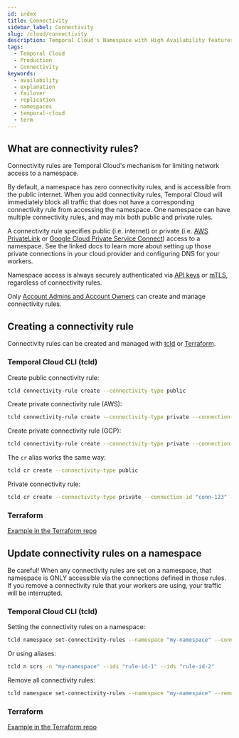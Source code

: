 ```yaml
---
id: index
title: Connectivity
sidebar_label: Connectivity
slug: /cloud/connectivity
description: Temporal Cloud's Namespace with High Availability features offers automated failover, synchronized data, and replication for workloads requiring disaster-tolerant deployment and 99.99% uptime.
tags:
  - Temporal Cloud
  - Production
  - Connectivity
keywords:
  - availability
  - explanation
  - failover
  - replication
  - namespaces
  - temporal-cloud
  - term
---
```



## What are connectivity rules?

Connectivity rules are Temporal Cloud's mechanism for limiting network access to a namespace.

By default, a namespace has zero connectivity rules, and is accessible from the public internet. When you add connectivity rules, Temporal Cloud will immediately block all traffic that does not have a corresponding connectivity rule from accessing the namespace. One namespace can have multiple connectivity rules, and may mix both public and private rules.

A connectivity rule specifies public (i.e. internet) or private (i.e. [AWS PrivateLink](/aws-connectivity) or [Google Cloud Private Service Connect](/gcp-connectivity)) access to a namespace. See the linked docs to learn more about setting up those private connections in your cloud provider and configuring DNS for your workers.

Namespace access is always securely authenticated via [API keys](/cloud/api-keys#overview) or [mTLS](/cloud/certificates), regardless of connectivity rules.

Only [Account Admins and Account Owners](/cloud/users#account-level-roles) can create and manage connectivity rules.

## Creating a connectivity rule

Connectivity rules can be created and managed with [tcld](https://docs.temporal.io/cloud/tcld/) or [Terraform](https://github.com/temporalio/terraform-provider-temporalcloud/).

### Temporal Cloud CLI (tcld)

Create public connectivity rule:

```bash
tcld connectivity-rule create --connectivity-type public
```

Create private connectivity rule (AWS):

```bash
tcld connectivity-rule create --connectivity-type private --connection-id "conn-123" --region "aws-us-east-1"
```

Create private connectivity rule (GCP):

```bash
tcld connectivity-rule create --connectivity-type private --connection-id "conn-456" --region "gcp-us-central1" --gcp-project-id "my-project-123"
```

The `cr` alias works the same way:

```bash
tcld cr create --connectivity-type public
```

Private connectivity rule:

```bash
tcld cr create --connectivity-type private --connection-id "conn-123" --region "aws-us-east-1"
```

### Terraform

[Example in the Terraform repo](https://github.com/temporalio/terraform-provider-temporalcloud/tree/main/examples/resources//temporalcloud_connectivityrule/resource.tf)

## Update connectivity rules on a namespace

Be careful! When any connectivity rules are set on a namespace, that namespace is ONLY accessible via the connections defined in those rules. If you remove a connectivity rule that your workers are using, your traffic will be interrupted.

### Temporal Cloud CLI (tcld)

Setting the connectivity rules on a namespace:

```bash
tcld namespace set-connectivity-rules --namespace "my-namespace" --connectivity-rule-ids "rule-id-1" --connectivity-rule-ids "rule-id-2"
```

Or using aliases:

```bash
tcld n scrs -n "my-namespace" --ids "rule-id-1" --ids "rule-id-2"
```

Remove all connectivity rules:

```bash
tcld namespace set-connectivity-rules --namespace "my-namespace" --remove-all
```

### Terraform

[Example in the Terraform repo](https://github.com/temporalio/terraform-provider-temporalcloud/tree/main/examples/resources/temporalcloud_namespace/resource.tf#L113-L128)
